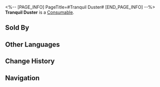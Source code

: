 <%-- [PAGE_INFO]
PageTitle=#Tranquil Duster#
[END_PAGE_INFO] --%>
{{Item Infobox
|id          = 408413
|image       = Item Tranquil Duster.png
|type        = Consumable
|invCategory = Consumables
|rarity      = 2
|effect      = Upon use, the target ally immediately regenerates 30% of their Energy.
|description = A wooden duster. Before the activation of important ingenia such as the Matrix of Prescience, craftsmen of the Artisanship Commission will always invite the most qualified masters to perform a warding ceremony with their golden rods, which are dipped in purified water and scattered around the place. It is said that these kinds of rituals decrease ingenia malfunctions by 62.33%.
|source1     = [[Oldies Depot]]
}}
{{Description|''"Believe in science! the only purpose this serves is psychological comfort..."''<br />''"No, you're not getting it! This is seriously different!"''}}
'''Tranquil Duster''' is a [[Consumable]].

==Sold By==
{{Shop Availability}}

==Other Languages==
{{Other Languages
|en   = Tranquil Duster
|zhs  = 清净拂尘
|zht  = 清淨拂塵
|ja   = 清浄の払子
|ko   = 청정한 먼지떨이
|es   = Plumero tranquilo
|fr   = Plumeau paisible
|ru   = Метёлка успокоения
|th   = Tranquil Duster
|vi   = Phất Trần Thanh Tẩy
|de   = Reinigender Fliegenwedel
|id   = Tranquil Duster
|pt   = Espanador Tranquilo
}}

==Change History==
{{Change History|2.0}}

==Navigation==
{{Consumable Navbox}}